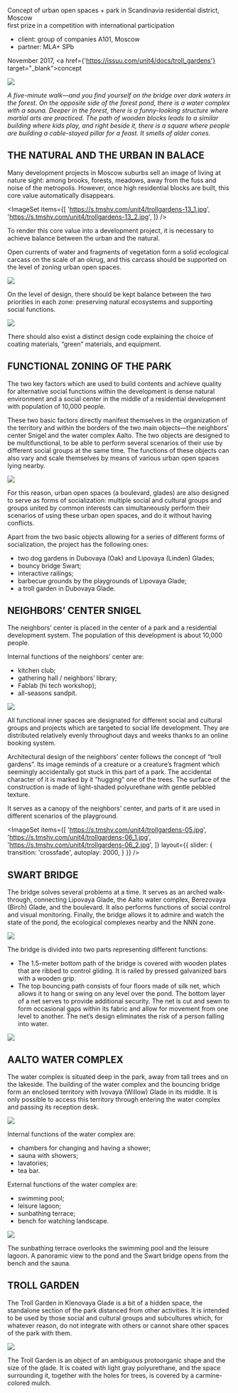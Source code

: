 
<Title>TROLL GARDENS</Title>

Concept of urban open spaces + park in Scandinavia residential district, Moscow <br/>
first prize in a competition with international participation

- client: group of companies А101, Moscow
- partner: MLA+ SPb

November 2017, <a href={'https://issuu.com/unit4/docs/troll_gardens'} target="_blank">concept</a>

<Image src='https://s.tmshv.com/unit4/trollgardens-03.jpg'/>

_A five-minute walk—and you find yourself on the bridge over dark waters in the forest. On the opposite side of the forest pond, there is a water complex with a sauna. Deeper in the forest, there is a funny-looking structure where martial arts are practiced. The path of wooden blocks leads to a similar building where kids play, and right beside it, there is a square where people are building a cable-stayed pillar for a feast. It smells of alder cones._


## THE NATURAL AND THE URBAN IN BALACE

Many development projects in Moscow suburbs sell an image of living at nature sight: among brooks, forests, meadows, away from the fuss and noise of the metropolis. However, once high residential blocks are built, this core value automatically disappears.

<ImageSet
    items={[
        'https://s.tmshv.com/unit4/trollgardens-13_1.jpg',
        'https://s.tmshv.com/unit4/trollgardens-13_2.jpg',
    ]}
/>

To render this core value into a development project, it is necessary to achieve balance between the urban and the natural.

Open currents of water and fragments of vegetation form a solid ecological carcass on the scale of an okrug, and this carcass should be supported on the level of zoning urban open spaces.

<Image src='https://s.tmshv.com/unit4/trollgardens-01.jpg'/> 

On the level of design, there should be kept balance between the two priorities in each zone: preserving natural ecosystems and supporting social functions.

<Image src='https://s.tmshv.com/unit4/trollgardens-02.jpg'/> 
  
There should also exist a distinct design code explaining the choice of coating materials, “green” materials, and equipment.


## FUNCTIONAL ZONING OF THE PARK

The two key factors which are used to build contents and achieve quality for alternative social functions within the development is dense natural environment and a social center in the middle of a residential development with population of 10,000 people.

These two basic factors directly manifest themselves in the organization of the territory and within the borders of the two main objects—the neighbors’ center Snigel and the water complex Aalto. The two objects are designed to be multifunctional, to be able to perform several scenarios of their use by different social groups at the same time. The functions of these objects can also vary and scale themselves by means of various urban open spaces lying nearby.

<Image src='https://s.tmshv.com/unit4/trollgardens-12.jpg'/>

For this reason, urban open spaces (a boulevard, glades) are also designed to serve as forms of socialization: multiple social and cultural groups and groups united by common interests can simultaneously perform their scenarios of using these urban open spaces, and do it without having conflicts. 

Apart from the two basic objects allowing for a series of different forms of socialization, the project has the following ones:
- two dog gardens in Dubovaya (Oak) and Lipovaya (Linden) Glades;
- bouncy bridge Swart;
- interactive railings;
- barbecue grounds by the playgrounds of Lipovaya Glade;
- a troll garden in Dubovaya Glade.


## NEIGHBORS’ CENTER SNIGEL

The neighbors’ center is placed in the center of a park and a residential development system. The population of this development is about 10,000 people.

Internal functions of the neighbors’ center are:
- kitchen club;
- gathering hall / neighbors’ library;
- Fablab (hi tech workshop);
- all-seasons sandpit.

<Image src='https://s.tmshv.com/unit4/trollgardens-04.jpg'/>

All functional inner spaces are designated for different social and cultural groups and projects which are targeted to social life development. They are distributed relatively evenly throughout days and weeks thanks to an online booking system.

Architectural design of the neighbors’ center follows the concept of “troll gardens”. Its image reminds of a creature or a creature’s fragment which seemingly accidentally got stuck in this part of a park. The accidental character of it is marked by it “hugging” one of the trees. The surface of the construction is made of light-shaded polyurethane with gentle pebbled texture.

It serves as a canopy of the neighbors’ center, and parts of it are used in different scenarios of the playground.

<ImageSet
    items={[
        'https://s.tmshv.com/unit4/trollgardens-05.jpg',
        'https://s.tmshv.com/unit4/trollgardens-06_1.jpg',
        'https://s.tmshv.com/unit4/trollgardens-06_2.jpg',
    ]}
    layout={{
        slider: {
            transition: 'crossfade',
            autoplay: 2000,
        }
    }}
/>

## SWART BRIDGE

The bridge solves several problems at a time. It serves as an arched walk-through, connecting Lipovaya Glade, the Aalto water complex, Berezovaya (Birch) Glade, and the boulevard. It also performs functions of social control and visual monitoring. Finally, the bridge allows it to admire and watch the state of the pond, the ecological complexes nearby and the NNN zone.

<Image src='https://s.tmshv.com/unit4/trollgardens-09.jpg'/>

The bridge is divided into two parts representing different functions:
- The 1.5-meter bottom path of the bridge is covered with wooden plates that are ribbed to control gliding. It is railed by pressed galvanized bars with a wooden grip.
- The top bouncing path consists of four floors made of silk net, which allows it to hang or swing on any level over the pond. The bottom layer of a net serves to provide additional security. The net is cut and sewn to form occasional gaps within its fabric and allow for movement from one level to another. The net’s design eliminates the risk of a person falling into water.

<Image src='https://s.tmshv.com/unit4/trollgardens-10.jpg'/>

## AALTO WATER COMPLEX

The water complex is situated deep in the park, away from tall trees and on the lakeside. The building of the water complex and the bouncing bridge form an enclosed territory with Ivovaya (Willow) Glade in its middle. It is only possible to access this territory through entering the water complex and passing its reception desk.

<Image src='https://s.tmshv.com/unit4/trollgardens-08.jpg'/>

Internal functions of the water complex are:
- chambers for changing and having a shower;
- sauna with showers;
- lavatories;
- tea bar.

External functions of the water complex are:
- swimming pool;
- leisure lagoon;
- sunbathing terrace;
- bench for watching landscape.

<Image src='https://s.tmshv.com/unit4/trollgardens-11.jpg'/>    

The sunbathing terrace overlooks the swimming pool and the leisure lagoon. A panoramic view to the pond and the Swart bridge opens from the bench and the sauna.


## TROLL GARDEN

The Troll Garden in Klenovaya Glade is a bit of a hidden space, the standalone section of the park distanced from other activities. It is intended to be used by those social and cultural groups and subcultures which, for whatever reason, do not integrate with others or cannot share other spaces of the park with them.
               
<Image src='https://s.tmshv.com/unit4/trollgardens-16.jpg'/>
            
The Troll Garden is an object of an ambiguous protoorganic shape and the size of the glade. It is coated with light gray polyurethane, and the space surrounding it, together with the holes for trees, is covered by a carmine-colored mulch.

